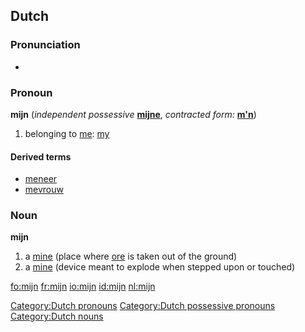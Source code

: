 ==Dutch==

===Pronunciation===
*{{audio|Nl-mijn.ogg|audio}}

===Pronoun===
'''mijn'''  {{context|dependent possessive}} (''independent possessive'' '''[[mijne]]''', ''contracted form:'' '''[[m'n]]''')

# belonging to [[me]]: [[my]]

====Derived terms====
* [[meneer]]
* [[mevrouw]]

[[Category:Dutch pronouns]]
[[Category:Dutch possessive pronouns]]

===Noun===
'''mijn''' {{f}}

# a [[mine]] (place where [[ore]] is taken out of the ground)
# a [[mine]] (device meant to explode when stepped upon or touched)

[[Category:Dutch nouns]]

[[fo:mijn]]
[[fr:mijn]]
[[io:mijn]]
[[id:mijn]]
[[nl:mijn]]